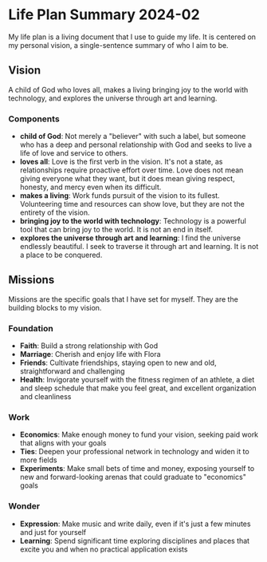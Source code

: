 # Life Plan Summary 2024-02

My life plan is a living document that I use to guide my life. It is centered on my personal vision, a single-sentence summary of who I aim to be.

## Vision

A child of God who loves all, makes a living bringing joy to the world with technology, and explores the universe through art and learning.

### Components

- **child of God**: Not merely a "believer" with such a label, but someone who has a deep and personal relationship with God and seeks to live a life of love and service to others.
- **loves all**: Love is the first verb in the vision. It's not a state, as relationships require proactive effort over time. Love does not mean giving everyone what they want, but it does mean giving respect, honesty, and mercy even when its difficult.
- **makes a living**: Work funds pursuit of the vision to its fullest. Volunteering time and resources can show love, but they are not the entirety of the vision.
- **bringing joy to the world with technology**: Technology is a powerful tool that can bring joy to the world. It is not an end in itself.
- **explores the universe through art and learning**: I find the universe endlessly beautiful. I seek to traverse it through art and learning. It is not a place to be conquered.

## Missions

Missions are the specific goals that I have set for myself. They are the building blocks to my vision.

### Foundation

- **Faith**: Build a strong relationship with God
- **Marriage**: Cherish and enjoy life with Flora
- **Friends**: Cultivate friendships, staying open to new and old, straightforward and challenging
- **Health**: Invigorate yourself with the fitness regimen of an athlete, a diet and sleep schedule that make you feel great, and excellent organization and cleanliness

### Work

- **Economics**: Make enough money to fund your vision, seeking paid work that aligns with your goals
- **Ties**: Deepen your professional network in technology and widen it to more fields
- **Experiments**: Make small bets of time and money, exposing yourself to new and forward-looking arenas that could graduate to "economics" goals

### Wonder

- **Expression**: Make music and write daily, even if it's just a few minutes and just for yourself
- **Learning**: Spend significant time exploring disciplines and places that excite you and when no practical application exists